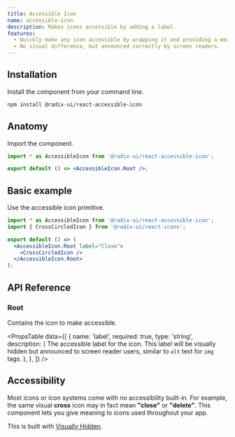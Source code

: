 ```yaml
---
title: Accessible Icon
name: accessible-icon
description: Makes icons accessible by adding a label.
features:
  - Quickly make any icon accessible by wrapping it and providing a meaningful label.
  - No visual difference, but announced correctly by screen readers.
---
```


## Installation

Install the component from your command line.

```bash
npm install @radix-ui/react-accessible-icon
```

## Anatomy

Import the component.

```jsx
import * as AccessibleIcon from '@radix-ui/react-accessible-icon';

export default () => <AccessibleIcon.Root />;
```

## Basic example

Use the accessible icon primitive.

```jsx manual
import * as AccessibleIcon from '@radix-ui/react-accessible-icon';
import { CrossCircledIcon } from '@radix-ui/react-icons';

export default () => (
  <AccessibleIcon.Root label="Close">
    <CrossCircledIcon />
  </AccessibleIcon.Root>
);
```

## API Reference

### Root

Contains the icon to make accessible.

<PropsTable
  data={[
    {
      name: 'label',
      required: true,
      type: 'string',
      description: (
        <span>
          The accessible label for the icon. This label will be
          visually hidden but announced to screen reader users,
          similar to <Code>alt</Code> text for <Code>img</Code>
          tags.
        </span>
      ),
    },
  ]}
/>

## Accessibility

Most icons or icon systems come with no accessibility built-in. For example, the same visual **cross** icon may in fact mean **"close"** or **"delete"**. This component lets you give meaning to icons used throughout your app.

This is built with [Visually Hidden](../visually-hidden).
